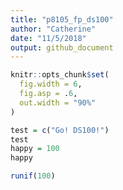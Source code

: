 ```yaml
---
title: "p8105_fp_ds100"
author: "Catherine"
date: "11/5/2018"
output: github_document
---
```


```r
knitr::opts_chunk$set(
  fig.width = 6,
  fig.asp = .6,
  out.width = "90%"
)
```

```r
test = c("Go! DS100!")
test
happy = 100
happy
```


```r
runif(100)
```

